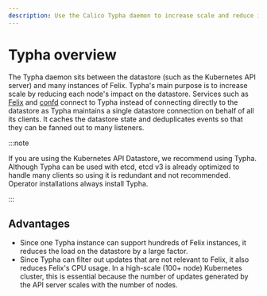 ```yaml
---
description: Use the Calico Typha daemon to increase scale and reduce impact on the datastore.
---
```



# Typha overview

The Typha daemon sits between the datastore (such as the Kubernetes API server) and many instances of Felix. Typha's main purpose is to increase scale by reducing each node's impact on the datastore. Services such as [Felix](https://github.com/projectcalico/felix) and [confd](https://github.com/projectcalico/confd) connect to Typha instead of connecting directly to the datastore as Typha maintains a single datastore connection on behalf of all its clients. It caches the datastore state and deduplicates events so that they can be fanned out to many listeners.

:::note

If you are using the Kubernetes API Datastore, we recommend using Typha. Although Typha can be used with etcd, etcd v3 is already optimized to handle many clients so using it is redundant and not recommended. Operator installations always install Typha.

:::

## Advantages

- Since one Typha instance can support hundreds of Felix instances, it reduces the load on the datastore by a large factor.
- Since Typha can filter out updates that are not relevant to Felix, it also reduces Felix's CPU usage. In a high-scale (100+ node) Kubernetes cluster, this is essential because the number of updates generated by the API server scales with the number of nodes.
